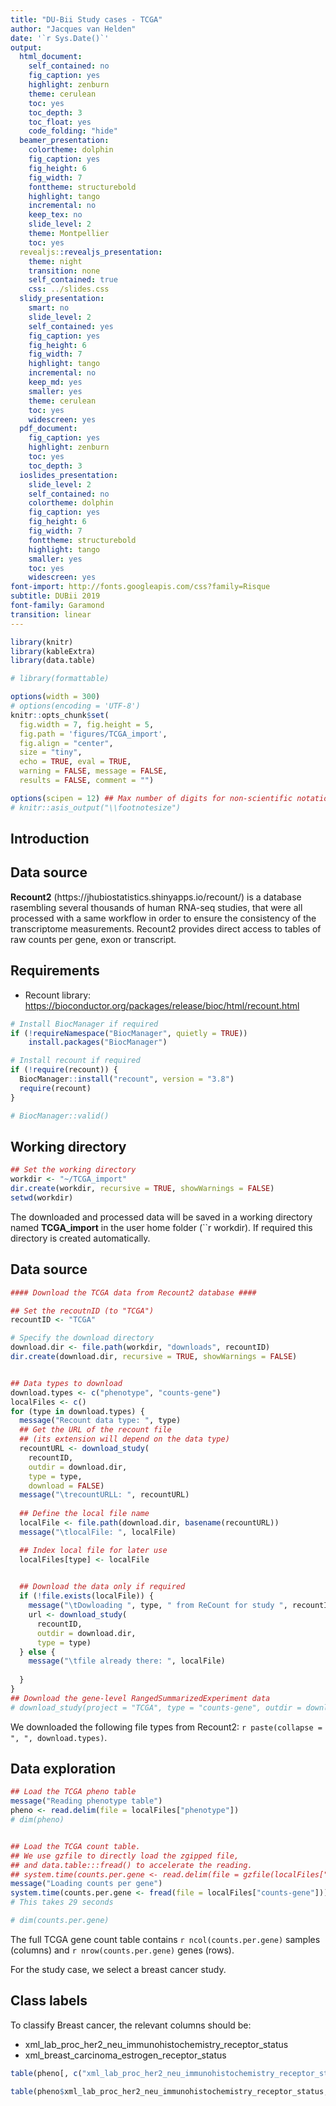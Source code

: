 ```yaml
---
title: "DU-Bii Study cases - TCGA"
author: "Jacques van Helden"
date: '`r Sys.Date()`'
output:
  html_document:
    self_contained: no
    fig_caption: yes
    highlight: zenburn
    theme: cerulean
    toc: yes
    toc_depth: 3
    toc_float: yes
    code_folding: "hide"
  beamer_presentation:
    colortheme: dolphin
    fig_caption: yes
    fig_height: 6
    fig_width: 7
    fonttheme: structurebold
    highlight: tango
    incremental: no
    keep_tex: no
    slide_level: 2
    theme: Montpellier
    toc: yes
  revealjs::revealjs_presentation:
    theme: night
    transition: none
    self_contained: true
    css: ../slides.css
  slidy_presentation:
    smart: no
    slide_level: 2
    self_contained: yes
    fig_caption: yes
    fig_height: 6
    fig_width: 7
    highlight: tango
    incremental: no
    keep_md: yes
    smaller: yes
    theme: cerulean
    toc: yes
    widescreen: yes
  pdf_document:
    fig_caption: yes
    highlight: zenburn
    toc: yes
    toc_depth: 3
  ioslides_presentation:
    slide_level: 2
    self_contained: no
    colortheme: dolphin
    fig_caption: yes
    fig_height: 6
    fig_width: 7
    fonttheme: structurebold
    highlight: tango
    smaller: yes
    toc: yes
    widescreen: yes
font-import: http://fonts.googleapis.com/css?family=Risque
subtitle: DUBii 2019
font-family: Garamond
transition: linear
---
```


```r
library(knitr)
library(kableExtra)
library(data.table)

# library(formattable)

options(width = 300)
# options(encoding = 'UTF-8')
knitr::opts_chunk$set(
  fig.width = 7, fig.height = 5, 
  fig.path = 'figures/TCGA_import',
  fig.align = "center", 
  size = "tiny", 
  echo = TRUE, eval = TRUE, 
  warning = FALSE, message = FALSE, 
  results = FALSE, comment = "")

options(scipen = 12) ## Max number of digits for non-scientific notation
# knitr::asis_output("\\footnotesize")

```


## Introduction


## Data source

**Recount2** (https://jhubiostatistics.shinyapps.io/recount/) is a database rasembling several thousands of human RNA-seq studies, that were all processed with a same workflow in order to ensure the consistency of the transcriptome measurements. Recount2 provides direct access to tables of raw counts per gene, exon or transcript. 



## Requirements

- Recount library: <https://bioconductor.org/packages/release/bioc/html/recount.html>

```r
# Install BiocManager if required
if (!requireNamespace("BiocManager", quietly = TRUE))
    install.packages("BiocManager")

# Install recount if required
if (!require(recount)) {
  BiocManager::install("recount", version = "3.8")
  require(recount)
}

# BiocManager::valid()

```


## Working directory


```r
## Set the working directory
workdir <- "~/TCGA_import"
dir.create(workdir, recursive = TRUE, showWarnings = FALSE)
setwd(workdir)
```


The downloaded and processed data will be saved in a working directory named **TCGA_import** in the user home folder (``r workdir).  If required this directory is created automatically. 


## Data source

```r

#### Download the TCGA data from Recount2 database ####

## Set the recoutnID (to "TCGA")
recountID <- "TCGA"

# Specify the download directory
download.dir <- file.path(workdir, "downloads", recountID)
dir.create(download.dir, recursive = TRUE, showWarnings = FALSE)


## Data types to download
download.types <- c("phenotype", "counts-gene")
localFiles <- c()
for (type in download.types) {
  message("Recount data type: ", type)
  ## Get the URL of the recount file 
  ## (its extension will depend on the data type)
  recountURL <- download_study(
    recountID, 
    outdir = download.dir, 
    type = type, 
    download = FALSE)
  message("\trecountURLL: ", recountURL)
  
  ## Define the local file name
  localFile <- file.path(download.dir, basename(recountURL))
  message("\tlocalFile: ", localFile)

  ## Index local file for later use
  localFiles[type] <- localFile

  
  ## Download the data only if required
  if (!file.exists(localFile)) {
    message("\tDowloading ", type, " from ReCount for study ", recountID)
    url <- download_study(
      recountID, 
      outdir = download.dir, 
      type = type)
  } else {
    message("\tfile already there: ", localFile)
    
  }
}
## Download the gene-level RangedSummarizedExperiment data
# download_study(project = "TCGA", type = "counts-gene", outdir = download.dir)
```

We downloaded the following file types from Recount2: `r paste(collapse = ", ", download.types)`.

## Data exploration

```r
## Load the TCGA pheno table
message("Reading phenotype table")
pheno <- read.delim(file = localFiles["phenotype"])
# dim(pheno)


## Load the TCGA count table.
## We use gzfile to directly load the zgipped file, 
## and data.table:::fread() to accelerate the reading. 
## system.time(counts.per.gene <- read.delim(file = gzfile(localFiles["counts-gene"]))) ## This takes 430 seconds
message("Loading counts per gene")
system.time(counts.per.gene <- fread(file = localFiles["counts-gene"]))
# This takes 29 seconds

# dim(counts.per.gene) 

```

The full TCGA gene count table contains `r ncol(counts.per.gene)` samples (columns) and `r nrow(counts.per.gene)` genes (rows).

For the study case, we select a breast cancer study. 

## Class labels

To classify Breast cancer, the relevant columns should be: 

- xml_lab_proc_her2_neu_immunohistochemistry_receptor_status
- xml_breast_carcinoma_estrogen_receptor_status

```r
table(pheno[, c("xml_lab_proc_her2_neu_immunohistochemistry_receptor_status", "xml_breast_carcinoma_estrogen_receptor_status")], useNA = "ifany")

table(pheno$xml_lab_proc_her2_neu_immunohistochemistry_receptor_status, useNA = "ifany")

```

